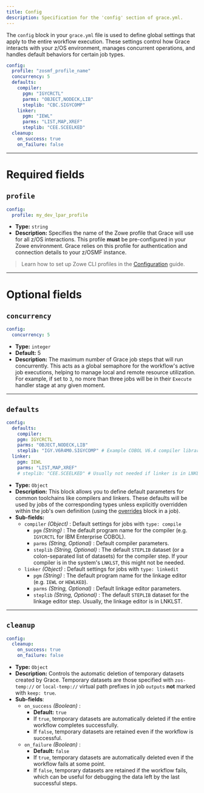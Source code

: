 ```yaml
---
title: Config
description: Specification for the 'config' section of grace.yml.
---
```


The `config` block in your `grace.yml` file is used to define global settings that apply to the entire workflow execution. These settings control how Grace interacts with your z/OS environment, manages concurrent operations, and handles default behaviors for certain job types.

```yaml
config:
  profile: "zosmf_profile_name"
  concurrency: 5
  defaults:
    compiler:
      pgm: "IGYCRCTL"
      parms: "OBJECT,NODECK,LIB"
      steplib: "CBC.SIGYCOMP"
    linker:
      pgm: "IEWL"
      parms: "LIST,MAP,XREF"
      steplib: "CEE.SCEELKED"
  cleanup:
    on_success: true
    on_failure: false
```

---

# Required fields

## `profile`

```yaml
config:
  profile: my_dev_lpar_profile
```

- **Type:** `string`
- **Description:** Specifies the name of the Zowe profile that Grace will use for all z/OS interactions. This profile **must** be pre-configured in your Zowe environment. Grace relies on this profile for authentication and connection details to your z/OSMF instance.

> Learn how to set up Zowe CLI profiles in the [Configuration](/docs/configuration) guide.

---

# Optional fields

## `concurrency`

```yaml
config:
  concurrency: 5
```

- **Type:** `integer`
- **Default:** 5
- **Description:** The maximum number of Grace job steps that will run concurrently. This acts as a global semaphore for the workflow's active job executions, helping to manage local and remote resource utilization. For example, if set to `3`, no more than three jobs will be in their `Execute` handler stage at any given moment.

---

## `defaults`

```yaml
config:
  defaults:
    compiler:
    pgm: IGYCRCTL
    parms: "OBJECT,NODECK,LIB"
    steplib: "IGY.V6R4M0.SIGYCOMP" # Example COBOL V6.4 compiler library
  linker:
    pgm: IEWL
    parms: "LIST,MAP,XREF"
    # steplib: "CEE.SCEELKED" # Usually not needed if linker is in LNKLST
```

- **Type:** `Object`
- **Description:** This block allows you to define default parameters for common toolchains like compilers and linkers. These defaults will be used by jobs of the corresponding types unless explicitly overridden within the job's own definition (using the [overrides](/docs/yaml-spec/jobs/#overrides) block in a job).
- **Sub-fields:**
  - `compiler` _(Object)_ : Default settings for jobs with `type: compile`
    - `pgm` _(String)_ : The default program name for the compiler (e.g. `IGYCRCTL` for IBM Enterprise COBOL).
    - `parms` _(String, Optional)_ : Default compiler parameters.
    - `steplib` _(String, Optional)_ : The default `STEPLIB` dataset (or a colon-separated list of datasets) for the compiler step. If your compiler is in the system's `LNKLST`, this might not be needed.
  - `linker` _(Object)_ : Default settings for jobs with `type: linkedit`
    - `pgm` _(String)_ : The default program name for the linkage editor (e.g. `IEWL` or `HEWLKED`).
    - `parms` _(String, Optional)_ : Default linkage editor parameters.
    - `steplib` _(String, Optional)_ : The default `STEPLIB` dataset for the linkage editor step. Usually, the linkage editor is in LNKLST.

---

## `cleanup`

```yaml
config:
  cleanup:
    on_success: true
    on_failure: false
```

- **Type:** `Object`
- **Description:** Controls the automatic deletion of temporary datasets created by Grace. Temporary datasets are those specified with `zos-temp://` or `local-temp://` virtual path prefixes in job `outputs` **not** marked with `keep: true`.
- **Sub-fields**:
  - `on_success` _(Boolean)_ :
    - **Default:** `true`
    - If `true`, temporary datasets are automatically deleted if the entire workflow completes successfully.
    - If `false`, temporary datasets are retained even if the workflow is successful.
  - `on_failure` _(Boolean)_ :
    - **Default:** `false`
    - If `true`, temporary datasets are automatically deleted even if the workflow fails at some point.
    - If `false`, temporary datasets are retained if the workflow fails, which can be useful for debugging the data left by the last successful steps.
